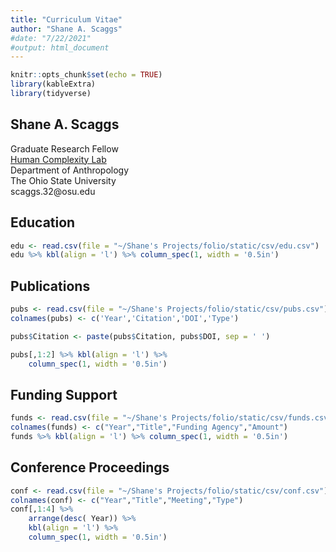 ```yaml
---
title: "Curriculum Vitae"
author: "Shane A. Scaggs"
#date: "7/22/2021"
#output: html_document
---
```


```r
knitr::opts_chunk$set(echo = TRUE)
library(kableExtra)
library(tidyverse)
```

## Shane A. Scaggs
<p style="text-align: left;">
Graduate Research Fellow<br>
[Human Complexity Lab](https://u.osu.edu/hclab/)<br>
Department of Anthropology<br>
The Ohio State University<br>
scaggs.32@osu.edu</p>



## Education

```r
edu <- read.csv(file = "~/Shane's Projects/folio/static/csv/edu.csv")
edu %>% kbl(align = 'l') %>% column_spec(1, width = '0.5in')
```

## Publications

```r
pubs <- read.csv(file = "~/Shane's Projects/folio/static/csv/pubs.csv")
colnames(pubs) <- c('Year','Citation','DOI','Type')

pubs$Citation <- paste(pubs$Citation, pubs$DOI, sep = ' ')

pubs[,1:2] %>% kbl(align = 'l') %>%
    column_spec(1, width = '0.5in')

```

## Funding Support

```r
funds <- read.csv(file = "~/Shane's Projects/folio/static/csv/funds.csv")
colnames(funds) <- c("Year","Title","Funding Agency","Amount")
funds %>% kbl(align = 'l') %>% column_spec(1, width = '0.5in')
```

## Conference Proceedings 

```r
conf <- read.csv(file = "~/Shane's Projects/folio/static/csv/conf.csv")
colnames(conf) <- c("Year","Title","Meeting","Type")
conf[,1:4] %>% 
    arrange(desc( Year)) %>%
    kbl(align = 'l') %>% 
    column_spec(1, width = '0.5in')

```
